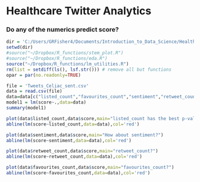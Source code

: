 Healthcare Twitter Analytics
========================================================
### Do any of the numerics predict score?
```r
dir = 'C:/Users/GRFisher4/Documents/Introduction_to_Data_Science/Healthcare_Twitter_Analysis/healthcare_twitter_analysis'
setwd(dir)
#source("~/Dropbox/R_functions/stem_plot.R")
#source("~/Dropbox/R_functions/eda.R")
source("~/Dropbox/R_functions/lm_utilities.R")
rm(list = setdiff(ls(), lsf.str())) # remove all but functions
opar = par(no.readonly=TRUE)
```

```r
file = 'Tweets_Celiac_sent.csv'
data = read.csv(file)
data=data[c("listed_count","favourites_count","sentiment","retweet_count","score")]
model1 = lm(score~.,data=data)
summary(model1)
```


```r
plot(data$listed_count,data$score,main="listed_count has the best p-value\nDoes it predict anything?")
abline(lm(score~listed_count,data=data),col='red')
```
```r
plot(data$sentiment,data$score,main="How about sentiment?")
abline(lm(score~sentiment,data=data),col='red')
```
```r
plot(data$retweet_count,data$score,main="retweet_count?")
abline(lm(score~retweet_count,data=data),col='red')
```
```r
plot(data$favourites_count,data$score,main="favourites_count?")
abline(lm(score~favourites_count,data=data),col='red')
```
